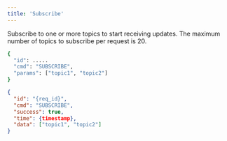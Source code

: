 ```yaml
---
title: 'Subscribe'
---
```

Subscribe to one or more topics to start receiving updates. The maximum number of topics to subscribe per request is 20.

<RequestExample>

```bash Subscribed messages
{
  "id": .....
  "cmd": "SUBSCRIBE",
  "params": ["topic1", "topic2"]
}
```

</RequestExample>



<ResponseExample>

```json Response
{
  "id": "{req_id}",
  "cmd": "SUBSCRIBE",
  "success": true,
  "time": {timestamp},
  "data": ["topic1", "topic2"]
}
```

</ResponseExample>